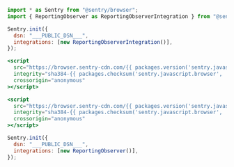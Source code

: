 ```javascript {tabTitle:"JavaScript"}
import * as Sentry from "@sentry/browser";
import { ReportingObserver as ReportingObserverIntegration } from "@sentry/integrations";

Sentry.init({
  dsn: "___PUBLIC_DSN___",
  integrations: [new ReportingObserverIntegration()],
});
```

```jsx {tabTitle:"CDN"}
<script
  src="https://browser.sentry-cdn.com/{{ packages.version('sentry.javascript.browser') }}/bundle.min.js"
  integrity="sha384-{{ packages.checksum('sentry.javascript.browser', 'bundle.min.js', 'sha384-base64') }}"
  crossorigin="anonymous"
></script>

<script
  src="https://browser.sentry-cdn.com/{{ packages.version('sentry.javascript.browser') }}/reportingobserver.min.js"
  integrity="sha384-{{ packages.checksum('sentry.javascript.browser', 'reportingobserver.min.js', 'sha384-base64') }}"
  crossorigin="anonymous"
></script>

Sentry.init({
  dsn: "___PUBLIC_DSN___",
  integrations: [new ReportingObserver()],
});
```
